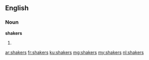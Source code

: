 ==English==

===Noun===
'''shakers'''

# {{plural of|shaker}}

[[ar:shakers]]
[[fr:shakers]]
[[ku:shakers]]
[[mg:shakers]]
[[my:shakers]]
[[nl:shakers]]